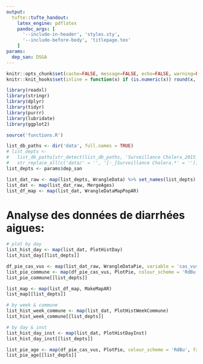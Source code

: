 ```yaml
---
output:
  tufte::tufte_handout:
    latex_engine: pdflatex
    pandoc_args: [
      '--include-in-header', 'styles.sty', 
      '--include-before-body', 'titlepage.tex'
    ]
params:
  dep_san: DSGA
---
```


```r
knitr::opts_chunk$set(cache=FALSE, message=FALSE, echo=FALSE, warning=FALSE, results='asis')
knitr::knit_hooks$set(inline = function(x) if (is.numeric(x)) round(x, 1) )

library(readxl)
library(stringr)
library(dplyr)
library(tidyr)
library(purrr)
library(lubridate)
library(ggplot2)

source('functions.R')

list_db_paths <- dir('data', full.names = TRUE)
# list_depts <-
#   list_db_paths[str_detect(list_db_paths, 'Surveillance Cholera_2015_2016')] %>%
#   str_replace_all(c('data/' = '', '[-_]Surveillance Cholera.*' = ''))
list_depts <- params$dep_san

list_dat_raw <- map(list_depts, WrangleData) %>% set_names(list_depts)
list_dat <- map(list_dat_raw, MergeAges)
list_df_map <- map(list_dat, WrangleDataMapPopAR)
```

<!-- -	Analyse base de données de diarrhées aigues sévères de la Grand’Anse -->
<!-- -	Investigation de décès institutionnels a Dame Marie, Recherche active communautaire et reponse -->
<!-- -	Evaluation de la qualité des données cholera a Dame Marie, Chambellan et Moron -->

# Analyse des données de diarrhées aigues:

```r
# plot by day
list_hist_day <- map(list_dat, PlotHistDay)
list_hist_day[[list_depts]]
```

```r
df_pie_cas_vus <- map(list_dat_raw, WrangleDataPie, variable = 'cas_vus')
list_pie_commune <- map(df_pie_cas_vus, PlotPie, colour_scheme = 'RdBu', key = 'commune')
list_pie_commune[[list_depts]]
```

\newpage

\begin{fullwidth}
\makeatletter\setlength\hsize{\@tufte@fullwidth}\setlength\linewidth{\@tufte@fullwidth}\let\caption\@tufte@orig@caption\makeatother
\footnotesize
```r
list_table <- map(list_dat, MakeTable)

if(nrow(list_table[[list_depts]])>1) {rws <- seq(1, nrow(list_table[[list_depts]]) - 1, by = 2)}

list_table[[list_depts]] %>% 
  xtable::xtable(
    caption = paste0("Répartition des cas de diarrhées aigues par CTC/UTC, ", list_dat[[list_depts]]$date %>% min %>% format('%d %b %Y'), " - ", list_dat[[list_depts]]$date %>% max %>% format('%d %b %Y'), " Grand’Anse (données partielles)."), 
    digits = 0, label = "tab_overview", align = 'lllrrrr'
  ) %>% 
  print(booktabs = TRUE, caption.placement = "top", add.to.row = list(pos = as.list(rws), command = rep("\\rowcolor{whoblue!15}", length(rws))), include.rownames = FALSE, comment = FALSE, tabular.environment = 'longtable', floating = FALSE)
```
\end{fullwidth}

\newpage

```r
list_map <- map(list_df_map, MakeMapAR)
list_map[[list_depts]]
```

\newpage

```r
# by week & commune
list_hist_week_commune <- map(list_dat, PlotHistWeekCommune)
list_hist_week_commune[[list_depts]]
```

\newpage

```r
# by day & inst
list_hist_day_inst <- map(list_dat, PlotHistDayInst)
list_hist_day_inst[[list_depts]]
```

\newpage

```r
list_pie_age <- map(df_pie_cas_vus, PlotPie, colour_scheme = 'RdBu', facet_var = 'commune')
list_pie_age[[list_depts]]
```
